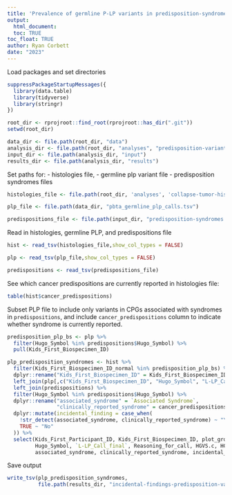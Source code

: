 ```yaml
---
title: 'Prevalence of germline P-LP variants in predisposition-syndrome-associated genes'
output: 
  html_document:
  toc: TRUE
toc_float: TRUE
author: Ryan Corbett
date: "2023"
---
```


Load packages and set directories

```r
suppressPackageStartupMessages({
  library(data.table)
  library(tidyverse)
  library(stringr)
})

root_dir <- rprojroot::find_root(rprojroot::has_dir(".git"))
setwd(root_dir)

data_dir <- file.path(root_dir, "data")
analysis_dir <- file.path(root_dir, "analyses", "predisposition-variants")
input_dir <- file.path(analysis_dir, "input")
results_dir <- file.path(analysis_dir, "results")
```

Set paths for: 
- histologies file, 
- germline plp variant file
- predisposition syndromes files

```r
histologies_file <- file.path(root_dir, 'analyses', 'collapse-tumor-histologies', 'results',"germline-primary-plus-tumor-histologies-plot-groups-clin-meta.tsv")

plp_file <- file.path(data_dir, "pbta_germline_plp_calls.tsv")

predispositions_file <- file.path(input_dir, "predisposition-syndromes.tsv")
```

Read in histologies, germline PLP, and predispositions file

```r
hist <- read_tsv(histologies_file,show_col_types = FALSE) 

plp <- read_tsv(plp_file,show_col_types = FALSE)

predispositions <- read_tsv(predispositions_file)
```

See which cancer predispositions are currently reported in histologies file: 

```r
table(hist$cancer_predispositions)
```

Subset PLP file to include only variants in CPGs associated with syndromes in `predispositions`, and include `cancer_predispositions` column to indicate whether syndrome is currently reported.

```r
predisposition_plp_bs <- plp %>%
  filter(Hugo_Symbol %in% predispositions$Hugo_Symbol) %>%
  pull(Kids_First_Biospecimen_ID)

plp_predisposition_syndromes <- hist %>%
  filter(Kids_First_Biospecimen_ID_normal %in% predisposition_plp_bs) %>%
  dplyr::rename("Kids_First_Biospecimen_ID" = Kids_First_Biospecimen_ID_normal) %>%
  left_join(plp[,c("Kids_First_Biospecimen_ID", "Hugo_Symbol", "L-LP_Call_final", "Reasoning_for_call", "HGVS.c", "HGVS.p")]) %>%
  left_join(predispositions) %>%
  filter(Hugo_Symbol %in% predispositions$Hugo_Symbol) %>%
  dplyr::rename("associated_syndrome" = `Associated Syndrome`,
                "clinically_reported_syndrome" = cancer_predispositions) %>%
  dplyr::mutate(incidental_finding = case_when(
    !str_detect(associated_syndrome, clinically_reported_syndrome) ~ "Yes",
    TRUE ~ "No"
  )) %>%
  select(Kids_First_Participant_ID, Kids_First_Biospecimen_ID, plot_group, molecular_subtype, 
         Hugo_Symbol, `L-LP_Call_final`, Reasoning_for_call, HGVS.c, HGVS.p,
         associated_syndrome, clinically_reported_syndrome, incidental_finding)
```

Save output

```r
write_tsv(plp_predisposition_syndromes,
          file.path(results_dir, "incidental-findings-predisposition-variants.tsv"))
```
